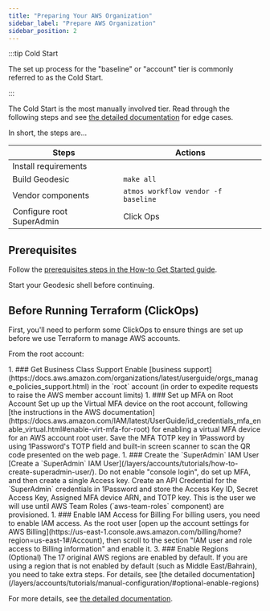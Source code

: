 ```yaml
---
title: "Preparing Your AWS Organization"
sidebar_label: "Prepare AWS Organization"
sidebar_position: 2
---
```


:::tip Cold Start

The set up process for the "baseline" or "account" tier is commonly referred to as the Cold Start.

:::

The Cold Start is the most manually involved tier. Read through the following steps and see [the detailed documentation](/layers/accounts/tutorials/manual-configuration/) for edge cases.

In short, the steps are...

| Steps                     | Actions                             |
| ------------------------- | ----------------------------------- |
| Install requirements      |                                     |
| Build Geodesic            | `make all`                          |
| Vendor components         | `atmos workflow vendor -f baseline` |
| Configure root SuperAdmin | Click Ops                           |

## Prerequisites

Follow the [prerequisites steps in the How-to Get Started guide](/layers/project/#0-prerequisites).

Start your Geodesic shell before continuing.


## Before Running Terraform (ClickOps)

First, you'll need to perform some ClickOps to ensure things are set up before we use Terraform to manage AWS accounts.

From the root account:

<Steps>
1. ### Get Business Class Support
   Enable [business support](https://docs.aws.amazon.com/organizations/latest/userguide/orgs_manage_policies_support.html) in
   the `root` account (in order to expedite requests to raise the AWS member account limits)
1. ### Set up MFA on Root Account
   Set up up the Virtual MFA device on the root account, following
   [the instructions in the AWS documentation](https://docs.aws.amazon.com/IAM/latest/UserGuide/id_credentials_mfa_enable_virtual.html#enable-virt-mfa-for-root) for enabling a virtual MFA device for an AWS account root user. Save the MFA TOTP key in 1Password by using
   1Password's TOTP field and built-in screen scanner to scan the QR code presented on the web page.
1. ### Create the `SuperAdmin` IAM User
   [Create a `SuperAdmin` IAM User](/layers/accounts/tutorials/how-to-create-superadmin-user/). Do not enable "console
   login", do set up MFA, and then create a single Access key. Create an API Credential for the `SuperAdmin` credentials
   in 1Password and store the Access Key ID, Secret Access Key, Assigned MFA device ARN, and TOTP key. This is the user
   we will use until AWS Team Roles (`aws-team-roles` component) are provisioned.
1. ### Enable IAM Access for Billing
   For billing users, you need to enable IAM access. As the root user
   [open up the account settings for AWS Billing](https://us-east-1.console.aws.amazon.com/billing/home?region=us-east-1#/Account),
   then scroll to the section "IAM user and role access to Billing information" and enable it.
3. ### Enable Regions (Optional)
   The 17 original AWS regions are enabled by default. If you are using a region that is not enabled by default (such as Middle East/Bahrain), you need to take extra steps. For details, see [the detailed documentation](/layers/accounts/tutorials/manual-configuration/#optional-enable-regions)
</Steps>

For more details, see
[the detailed documentation](/layers/accounts/tutorials/manual-configuration/#provision-account-settings-component).


